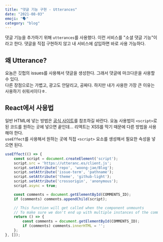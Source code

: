 ```yaml
---
title: "댓글 기능 구현 - Utterances"
date: "2021-08-03"
emoji: "🗣"
category: "blog"
---
```

댓글 기능을 추가하기 위해 `utterances`를 사용했다. 이런 서비스를 "소셜 댓글 기능"이라고 한다. 댓글을 직접 구현하지 않고 내 서비스에 삽입하면 바로 사용 가능하다.

## 왜 Utterance?
요놈은 깃헙의 issues를 사용해서 댓글을 생성한다. 그래서 댓글에 마크다운을 사용할 수 있다.  
다른 장점으로는 가볍고, 광고도 안달리고, 공짜다. 하지만 내가 사용한 가장 큰 이유는 사용하기 쉬워서이다ㅎ.

## React에서 사용법
일반 HTML에 넣는 방법은 [공식 사이트](https://utteranc.es/)를 참조하길 바란다. 요놈 사용법이 `<script>`로 된 코드를 원하는 곳에 넣으면 끝인데... 리액트는 XSS를 막기 때문에 다른 방법을 사용해야 한다.  
`useEffect`를 사용해서 원하는 곳에 직접 `<script>` 요소를 생성해서 필요한 속성을 넣으면 된다.

```js
useEffect(() => {
    const script = document.createElement('script');
    script.src = 'https://utteranc.es/client.js';
    script.setAttribute('repo', 'woong-jae/Blog');
    script.setAttribute('issue-term', 'pathname');
    script.setAttribute('theme', 'github-light');
    script.setAttribute('crossorigin', 'anonymous');
    script.async = true;

    const comments = document.getElementById(COMMENTS_ID);
    if (comments) comments.appendChild(script);

    // This function will get called when the component unmounts
    // To make sure we don't end up with multiple instances of the comments component
    return () => {
        const comments = document.getElementById(COMMENTS_ID);
        if (comments) comments.innerHTML = '';
    };
}, []);
```